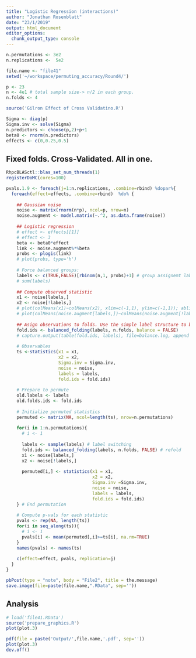 ```yaml
---
title: "Logistic Regression (interactions)"
author: "Jonathan Rosenblatt"
date: "23/1/2019"
output: html_document
editor_options: 
  chunk_output_type: console
---
```


```r
n.permutations <- 3e2
n.replications <-  5e2
```


```r
file.name <- "file41"
setwd('~/workspace/permuting_accuracy/Round4/')

p <- 23
n <- 4e1 # total sample size-> n/2 in each group.
n.folds <- 4

source('Gilron Effect of Cross Validatino.R')

Sigma <- diag(p)
Sigma.inv <- solve(Sigma)
n.predictors <- choose(p,2)+p+1
beta0 <- rnorm(n.predictors)
effects <- c(0,0.25,0.5)
```


## Fixed folds. Cross-Validated. All in one.
```r
RhpcBLASctl::blas_set_num_threads(1)
registerDoMC(cores=100)
```

```r
pvals.1.9 <- foreach(j=1:n.replications, .combine=rbind) %dopar%{
  foreach(effect=effects, .combine=rbind)  %do% {
    
    ## Gaussian noise
    noise <- matrix(rnorm(n*p), ncol=p, nrow=n)
    noise.augment <- model.matrix(~.^2, as.data.frame(noise))
    
    ## Logistic regression
    # effect <- effects[[1]]
    # effect <- 3
    beta <- beta0*effect
    link <- noise.augment%*%beta
    probs <- plogis(link)
    # plot(probs, type='h')
    
    # Force balanced groups:
    labels <- c(TRUE,FALSE)[rbinom(n,1, probs)+1] # group assignemt labels
    # sum(labels)
    
    ## Compute observed statistic
    x1 <- noise[labels,]
    x2 <- noise[!labels,]
    # plot(colMeans(x1)~colMeans(x2), xlim=c(-1,1), ylim=c(-1,1)); abline(0,1,lty=2, v=0, h=0)
    # plot(colMeans(noise.augment[labels,])~colMeans(noise.augment[!labels,]), xlim=c(-1,1), ylim=c(-1,1), cex=0.1); abline(0,1,lty=2, v=0, h=0)
    
    ## Asign observations to folds. Use the simple label structure to balance folds.
    fold.ids <- balanced_folding(labels, n.folds, balance = FALSE)
    # capture.output(table(fold.ids, labels), file=balance.log, append = TRUE)
    
    # Observables 
    ts <-statistics(x1 = x1, 
                    x2 = x2, 
                    Sigma.inv = Sigma.inv, 
                    noise = noise, 
                    labels = labels, 
                    fold.ids = fold.ids)
    
    # Prepare to permute
    old.labels <- labels
    old.folds.ids <- fold.ids
    
    # Initialize permuted statistics
    permuted <- matrix(NA, ncol=length(ts), nrow=n.permutations)
    
    for(i in 1:n.permutations){
      # i <- 1
      
      labels <- sample(labels) # label switching
      fold.ids <- balanced_folding(labels, n.folds, FALSE) # refold
      x1 <- noise[labels,]
      x2 <- noise[!labels,]
      
      permuted[i,] <- statistics(x1 = x1, 
                                 x2 = x2,
                                 Sigma.inv =Sigma.inv, 
                                 noise = noise,
                                 labels = labels,
                                 fold.ids = fold.ids)
    } # End permutation
    
    # Compute p-vals for each statistic
    pvals <- rep(NA, length(ts))
    for(i in seq_along(ts)){
      # i <- 1
      pvals[i] <- mean(permuted[,i]>=ts[i], na.rm=TRUE)
    }
    names(pvals) <- names(ts)
    
    c(effect=effect, pvals, replication=j) 
  }
} 

pbPost(type = "note", body = "File2", title = the.message)
save.image(file=paste(file.name,".RData", sep=''))
```

## Analysis
```r
# load('file41.RData')
source('prepare_graphics.R')
plot(plot.3)
```

```r
pdf(file = paste('Output/',file.name,'.pdf', sep=''))
plot(plot.3)
dev.off()
```

